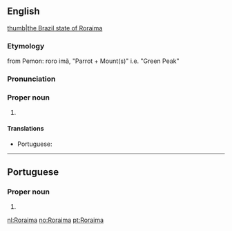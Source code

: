 ==English==
{{wikipedia}}
[[file:Brazil State Roraima.svg|thumb|the Brazil state of Roraima]]

===Etymology===
from Pemon: roro imã, "Parrot + Mount(s)" i.e. "Green Peak"

===Pronunciation===
{{rfp||en}}

===Proper noun===
{{en-proper noun}}

# {{place:Brazil/state|en|capital=Boa Vista|region=North Region}}

====Translations====
{{trans-top|state of northern Brazil}}
* Portuguese: {{t|pt|Roraima|f}}
{{trans-mid}}
{{trans-bottom}}

----

==Portuguese==

===Proper noun===
{{pt-proper noun|m}}

# {{place:Brazil/state|pt|capital=Boa Vista|region=North Region}}

[[nl:Roraima]]
[[no:Roraima]]
[[pt:Roraima]]